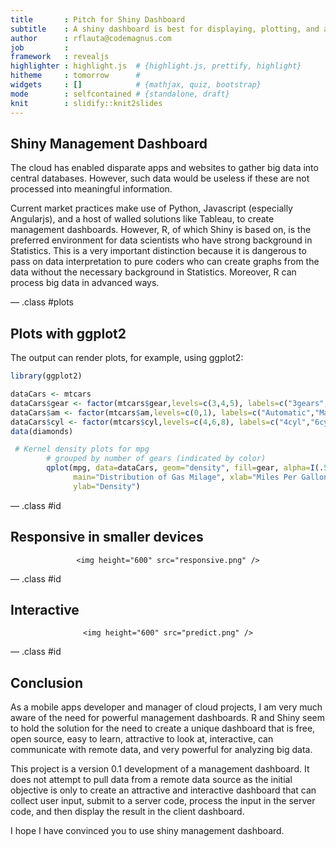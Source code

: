 ```yaml
---
title       : Pitch for Shiny Dashboard
subtitle    : A shiny dashboard is best for displaying, plotting, and analyzing data for top management
author      : rflauta@codemagnus.com
job         : 
framework   : revealjs
highlighter : highlight.js  # {highlight.js, prettify, highlight}
hitheme     : tomorrow      # 
widgets     : []            # {mathjax, quiz, bootstrap}
mode        : selfcontained # {standalone, draft}
knit        : slidify::knit2slides
---
```


## Shiny Management Dashboard

The cloud has enabled disparate apps and websites to gather big data into central databases. However, such data would be useless if these are not processed into meaningful information. 

Current market practices make use of Python, Javascript (especially Angularjs), and a host of walled solutions like Tableau, to create management dashboards. However, R, of which Shiny is based on, is the preferred environment for data scientists who have strong background in Statistics. This is a very important distinction because it is dangerous to pass on data interpretation to pure coders who can create graphs from the data without the necessary background in Statistics. Moreover, R can process big data in advanced ways.

--- .class #plots

## Plots with ggplot2

The output can render plots, for example, using ggplot2: 

```r
library(ggplot2)

dataCars <- mtcars
dataCars$gear <- factor(mtcars$gear,levels=c(3,4,5), labels=c("3gears","4gears","5gears")) 
dataCars$am <- factor(mtcars$am,levels=c(0,1), labels=c("Automatic","Manual")) 
dataCars$cyl <- factor(mtcars$cyl,levels=c(4,6,8), labels=c("4cyl","6cyl","8cyl")) 
data(diamonds)

 # Kernel density plots for mpg
        # grouped by number of gears (indicated by color)
        qplot(mpg, data=dataCars, geom="density", fill=gear, alpha=I(.5), 
              main="Distribution of Gas Milage", xlab="Miles Per Gallon", 
              ylab="Density")

```

--- .class #id


## Responsive in smaller devices

<div style='text-align: center;'>
    <img height="600" src="responsive.png" />
</div>

--- .class #id

## Interactive

<div style='text-align: center;'>
    <img height="600" src="predict.png" />
</div>

--- .class #id

## Conclusion

As a mobile apps developer and manager of cloud projects, I am very much aware of the need for powerful management dashboards. R and Shiny seem to hold the solution for the need to create a unique dashboard that is free, open source, easy to learn, attractive to look at, interactive, can communicate with remote data, and very powerful for analyzing big data.

This project is a version 0.1 development of a management dashboard. It does not attempt to pull data from a remote data source as the initial objective is only to create an attractive and interactive dashboard that can collect user input, submit to a server code, process the input in the server code, and then display the result in the client dashboard. 

I hope I have convinced you to use shiny management dashboard.






